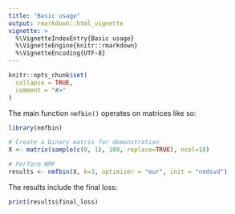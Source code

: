 ```yaml
---
title: "Basic usage"
output: rmarkdown::html_vignette
vignette: >
  %\VignetteIndexEntry{Basic usage}
  %\VignetteEngine{knitr::rmarkdown}
  %\VignetteEncoding{UTF-8}
---
```


```r
knitr::opts_chunk$set(
  collapse = TRUE,
  comment = "#>"
)
```

The main function `nmfbin()` operates on matrices like so:

```r
library(nmfbin)

# Create a binary matrix for demonstration
X <- matrix(sample(c(0, 1), 100, replace=TRUE), ncol=10)

# Perform NMF
results <- nmfbin(X, k=3, optimizer = "mur", init = "nndsvd")
```

The results include the final loss:

```r

print(results$final_loss)

```
